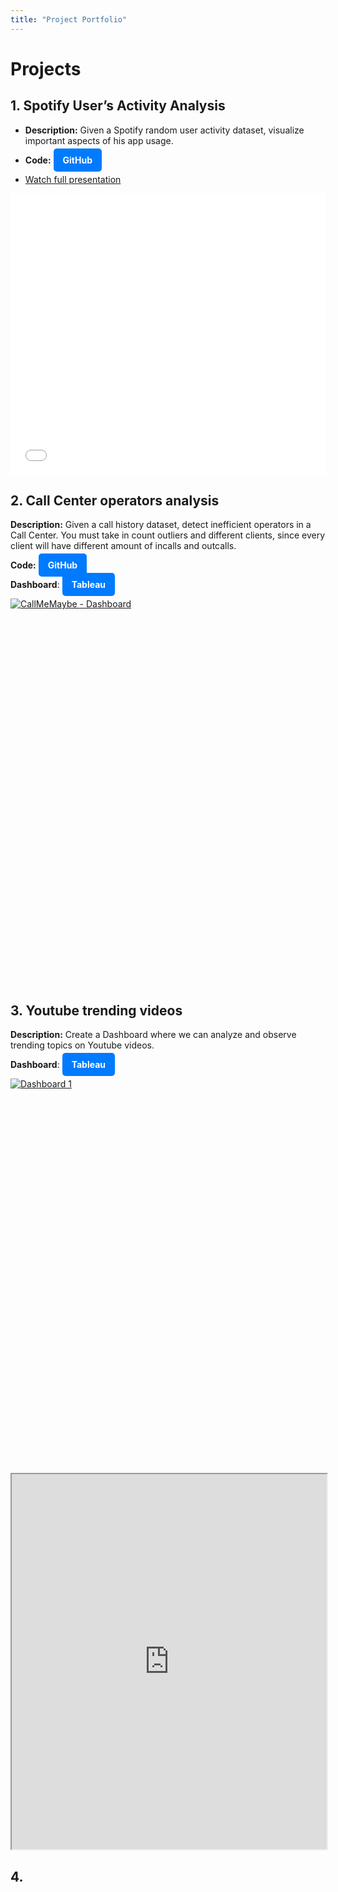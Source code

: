 ```yaml
---
title: "Project Portfolio"
---
```


# Projects

## 1. Spotify User's Activity Analysis
- **Description:** Given a Spotify random user activity dataset, visualize important aspects of his app usage.

- **Code:** <a href="https://github.com/Gubato/gubato.github.io/blob/main/Projects/Spotify/Top%20Spotify%20tracks.ipynb" 
    target="_blank" style="
    background-color:#007BFF;
    color:white;
    padding:10px 15px;
    border-radius:5px;
    text-decoration:none;
    font-weight:bold;"> GitHub </a>

- [Watch full presentation](Projects/Spotify/Presentation.html) 

<iframe src="Projects/Spotify/Presentation.html"
            width="100%"
            height="450px"
            style="border:none;">
</iframe>

## 2. Call Center operators analysis
**Description:** Given a call history dataset, detect inefficient operators in a Call Center. You must take in count outliers and different clients, since every client will have different amount of incalls and outcalls.

**Code:** <a href="https://github.com/Gubato/gubato.github.io/blob/main/Projects/Call%20center%20operators/FP%20-%20Callcenter%20operators%20analysis.ipynb" 
    target="_blank" style="
    background-color:#007BFF;
    color:white;
    padding:10px 15px;
    border-radius:5px;
    text-decoration:none;
    font-weight:bold;"> GitHub </a>

**Dashboard**: <a href="https://public.tableau.com/app/profile/luis.gutierrez2670/viz/Dashboard_17469899994240/Dashboard1#2" 
    target="_blank" style="
    background-color:#007BFF;
    color:white;
    padding:10px 15px;
    border-radius:5px;
    text-decoration:none;
    font-weight:bold;"> Tableau </a> 

<div class='tableauPlaceholder' id='viz1755268621472' style='position: relative'>
  <noscript>
    <a href='#'>
      <img alt='CallMeMaybe - Dashboard' src='https://public.tableau.com/static/images/Da/Dashboard_17469899994240/Dashboard1/1_rss.png' style='border: none' />
    </a>
  </noscript>
  <object class='tableauViz' style='width: 100%; height: 600px;'>
    <param name='host_url' value='https%3A%2F%2Fpublic.tableau.com%2F' />
    <param name='embed_code_version' value='3' />
    <param name='site_root' value='' />
    <param name='name' value='Dashboard_17469899994240/Dashboard1' />
    <param name='tabs' value='no' />
    <param name='toolbar' value='yes' />
    <param name='static_image' value='https://public.tableau.com/static/images/Da/Dashboard_17469899994240/Dashboard1/1.png' />
    <param name='animate_transition' value='yes' />
    <param name='display_static_image' value='yes' />
    <param name='display_spinner' value='yes' />
    <param name='display_overlay' value='yes' />
    <param name='display_count' value='yes' />
    <param name='language' value='es-ES' />
  </object>
</div>

<script type='text/javascript'>
  var divElement = document.getElementById('viz1755268621472');
  var vizElement = divElement.getElementsByTagName('object')[0];
  var scriptElement = document.createElement('script');
  scriptElement.src = 'https://public.tableau.com/javascripts/api/viz_v1.js';
  vizElement.parentNode.insertBefore(scriptElement, vizElement);
</script>


## 3. Youtube trending videos
**Description:** Create a Dashboard where we can analyze and observe trending topics on Youtube videos.

**Dashboard**: <a href="https://public.tableau.com/views/Trendingbytime_17442284945450/Dashboard1?:language=es-ES&:sid=&:redirect=auth&:display_count=n&:origin=viz_share_link" 
    target="_blank" style="
    background-color:#007BFF;
    color:white;
    padding:10px 15px;
    border-radius:5px;
    text-decoration:none;
    font-weight:bold;"> Tableau </a> 

  <div class='tableauPlaceholder' id='viz1755268437130' style='position: relative'>
  <noscript>
    <a href='#'>
      <img alt='Dashboard 1' src='https://public.tableau.com/static/images/Tr/Trendingbytime_17442284945450/Dashboard1/1_rss.png' style='border: none' />
    </a>
  </noscript>
  <object class='tableauViz' style='width: 100%; height: 600px;'>
    <param name='host_url' value='https%3A%2F%2Fpublic.tableau.com%2F' />
    <param name='embed_code_version' value='3' />
    <param name='site_root' value='' />
    <param name='name' value='Trendingbytime_17442284945450/Dashboard1' />
    <param name='tabs' value='no' />
    <param name='toolbar' value='yes' />
    <param name='static_image' value='https://public.tableau.com/static/images/Tr/Trendingbytime_17442284945450/Dashboard1/1.png' />
    <param name='animate_transition' value='yes' />
    <param name='display_static_image' value='yes' />
    <param name='display_spinner' value='yes' />
    <param name='display_overlay' value='yes' />
    <param name='display_count' value='yes' />
    <param name='language' value='es-ES' />
  </object>
</div>

<script type='text/javascript'>
  var divElement = document.getElementById('viz1755268437130');
  var vizElement = divElement.getElementsByTagName('object')[0];
  var scriptElement = document.createElement('script');
  scriptElement.src = 'https://public.tableau.com/javascripts/api/viz_v1.js';
  vizElement.parentNode.insertBefore(scriptElement, vizElement);
</script>


<iframe src="https://docs.google.com/presentation/d/e/2PACX-1vSHUfSUnpuG8BzY3LLMarQ4TLLPzc2c3ty5mwom5Dh4YC-oQA2sZOZkZQBrUW1Zxw/pub?start=true&loop=true&delayms=3000" width = 100% height = "600px"> </iframe>

## 4. 